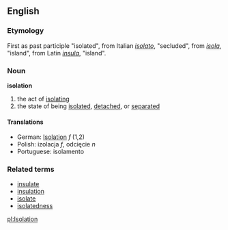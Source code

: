 ==English==
===Etymology===
First as past participle "isolated", from Italian ''[[isolato]]'', "secluded", from ''[[isola]]'', "island", from Latin ''[[insula]]'', "island".
===Noun===
'''isolation'''
# the act of [[isolate|isolating]]
# the state of being [[isolate]]d, [[detached]], or [[separated]]
====Translations====
*German: [[Isolation]] ''f'' (1,2)
*Polish: izolacja ''f'', odcięcie ''n''
*Portuguese: isolamento

===Related terms===
*[[insulate]]
*[[insulation]]
*[[isolate]]
*[[isolatedness]]

[[pl:Isolation]]